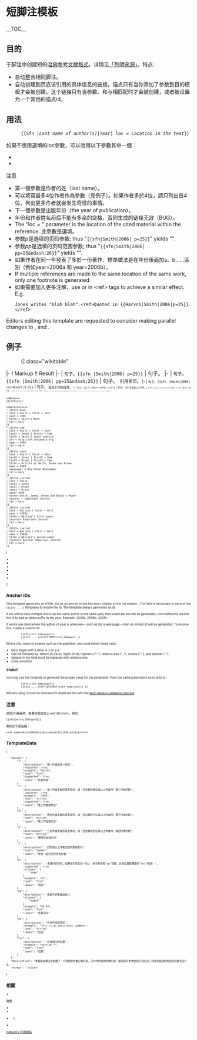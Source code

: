 {{Documentation subpage}}
<!-- PLEASE ADD CATEGORIES AND INTERWIKIS AT THE BOTTOM OF THIS PAGE -->

=短脚注模板=
__TOC__
==目的==

于脚注中创建短的[[哈佛参考文献格式]]。详情见[[Wikipedia:Citing sources#Shortened footnotes|「列明來源」]]。特点:
*自动整合相同脚注。
*自动创建到页底该引用的具体信息的链接。锚点只有当你添加了{{para|ref=|harv}}参数到目的模板才会被创建。这个链接只有当参数{{para|last}}、{{para|last2}}和{{para|year}}与{{tl|sfn}}相匹配时才会被创建，或者{{para|ref}}被设置为一个其他的锚点id。

==用法==

: <code><nowiki>{{</nowiki>Sfn |''Last name of author(s)''|''Year''| loc = ''Location in the text''}}</code>

如果不想用選填的loc參數，可以改用以下參數其中一個：

*{{para|p|page}}
*{{para|pp|pages}}

; 注意
*第一個參數是作者的姓（last name）。
*可以填寫最多4位作者作為參數（見例子）。如果作者多於4位，請只列出首4位，列出更多作者就会发生奇怪的事情。
*下一個參數是出版年份（the year of publication）。
*年份和作者姓名前后不能有多余的空格，否则生成的链接无效（BUG）。
*The "loc = " parameter is the location of the cited material within the reference. 此參數是選填。
*参数''p''是选填的页码参数; thus "<code><nowiki>{{sfn|Smith|2006| p=25}}</nowiki></code>" yields "{{Harvnb|Smith|2006|p=25}}".
*参数''pp''是选填的页码范围参数; thus "<code><nowiki>{{sfn|Smith|2006| pp=25&amp;ndash;26}}</nowiki></code>" yields "{{Harvnb|Smith|2006|pp=25–26}}".
*如果作者在同一年發表了多於一份著作，標準做法是在年份後面加a、b……區別（例如year=2006a 和 year=2006b）。
*If multiple references are made to the same location of the same work, only one footnote is generated.
*如果需要加入更多注解，use {{tl|Harvnb}} or {{tl|Harvtxt}} in <nowiki><ref></nowiki> tags to achieve a similar effect. E.g. <pre>Jones writes "blah blah".<ref>Quoted in {{Harvnb|Smith|2006|p=25}}.</ref></pre>


Editors editing this template are requested to consider making parallel changes to {{tl|Harv}}, {{tl|Harvnb}} and {{tl|Harvs}}.

==例子==

:{| class="wikitable"
|-
! Markup !! Result
|-
| <code><nowiki>句子。{{sfn |Smith|2006| p=25}}</nowiki></code>
| 句子。{{sfn |Smith|2006 |p=25}}
|-
| <code><nowiki>句子。{{sfn |Smith|2006| pp=25&amp;ndash;26}}</nowiki></code>
| 句子。{{sfn|Smith|2006| pp=25–26}} <small>引用多页。<small>
|-
| <code><nowiki>句子。{{sfn |Smith|2006| loc=&amp;sect;8.5}}</nowiki></code>
| 句子。{{sfn|Smith|2006| loc=§8.5}} <small>提及引用的段落。<small>
|-
| <code><nowiki>句子。{{sfn |Smith|2006| p=25}}</nowiki></code>
| 句子。{{sfn|Smith|2006 |p=25}} <small>同一页的第二个引用。<small>
|-
| <code><nowiki>句子。{{sfn |Smith|Jones|2006| p=25}}</nowiki></code>
| 句子。{{sfn|Smith|Jones|2006| p=25}} <small>两位作者。<small>
|-
| <code><nowiki>句子。{{sfn |Smith|Jones|Brown|2009| p=25}}</nowiki></code>
| 句子。{{sfn|Smith|Jones|Brown|2009| p=25}} <small>三位作者。<small>
|-
| <code><nowiki>句子。{{sfn |Smith|Jones|Brown|Black|2006| p=25}}</nowiki></code>
| 句子。{{sfn|Smith|Jones|Brown|Black|2006| p=25}} <small>多位作者。<small>
|-
| <code><nowiki>句子。{{sfn |Wallace|1993a| p=25}}下一个句子。{{sfn |Wallace|1993b| p=32}}</nowiki></code>
| 句子。{{sfn |Wallace|1993a| p=25}}下一个句子。{{sfn |Wallace|1993b| p=25}} <small>同一年的不同书籍、论文。<small>
|-
|<pre>==Notes==
{{reflist}}

==References==
* {{Cite book
| last = Smith | first = John
| year = 2006
| title = Smith's Book
| ref = harv
}}
* {{Cite web
| last = Smith | first = John
| last2 = Jones | first2 = Sam
| title = Smith & Jones website
| url = http://en.wikipedia.org
| year = 2006
| ref = harv
}}
* {{Cite news
| last = Smith | first = John
| last2 = Jones | first2 = Sam
| last3 = Brown | first3 = Tom
| title = Article by Smith, Jones and Brown
| year = 2009
| newspaper = Big Urban Newspaper
| ref = harv
}}
* {{Cite journal
| last = Smith
| last2 = Jones
| last3 = Brown
| last4 = Black
| year= 2006
| title= Smith, Jones, Brown and Black's Paper
| journal = Important Journal
| ref = harv
}}
* {{Cite journal
| last = Wallace | first = Bill
| year = 1993a
| title = Wallace's first paper
| journal= Important Journal
| ref = harv
}}
* {{Cite journal
| last = Wallace | first = Bill
| year = 1993b
| title = Wallace's second paper
| journal= Another Important Journal
| ref = harv
}}
</pre>
|
{{fake heading|Notes}}
{{reflist}}

{{fake heading|References}}
* {{Cite book
| last = Smith | first = John
| year = 2006
| title = Smith's Book
| ref = harv
}}
* {{Cite web
| last = Smith | first = John
| last2 = Jones | first2 = Sam
| title = Smith & Jones website
| url = http://en.wikipedia.org
| year = 2006
| ref = harv
}}
* {{Cite news
| last = Smith | first = John
| last2 = Jones | first2 = Sam
| last3 = Brown | first3 = Tom
| title = Article by Smith, Jones and Brown
| year = 2009
| newspaper = Big Urban Newspaper
| ref = harv
}}
* {{Cite journal
| last = Smith
| last2 = Jones
| last3 = Brown
| last4 = Black
| year= 2006
| title= Smith, Jones, Brown and Black's Paper
| journal = Important Journal
| ref = harv
}}
* {{Cite journal
| last = Wallace | first = Bill
| year = 1993a
| title = Wallace's first paper
| journal= Important Journal
| ref = harv
}}
* {{Cite journal
| last = Wallace | first = Bill
| year = 1993b
| title = Wallace's second paper
| journal= Another Important Journal
| ref = harv
}}
|}

==Anchor IDs==
This template generates an HTML IDd as an anchor to link the short citation to the full citation.. The {{para|ref|harv}} field is necessary in each of the <code><nowiki>{{cite ...}}</nowiki></code> templates to enable the id. The {{tl|citation}} template always generates an id.

If the article cites multiple works by the same author in the same year, then duplicate IDs will be generated. One method to resolve this is to add an alpha suffix to the year. Example: 2009a, 2009b, 2009c.

If works are cited where the author or year is unknown— such as for a web page —then an invalid ID will be generated. To resolve this, create a custom ID:

: <code><nowiki>{{sfn|</nowiki>''cite name''|''year''<nowiki>}}</nowiki></code>
: <code><nowiki>{{cite ... |ref=CITEREF</nowiki>''cite_nameyear''<nowiki> }}</nowiki></code>

Where ''cite_name'' is a name such as the publisher, and must follow these rules:
*  Must begin with a letter A-Z or a-z
* Can be followed by: letters (A-Za-z), digits (0-9), hyphens ("-"), underscores ("_"), colons (":"), and periods (".")
* Spaces in the {{para|ref}} field must be replaced with underscores
* Case-sensitive

===SfnRef===
You may use the {{tl|SfnRef}} template to generate the proper value for the {{para|ref}} parameter. Pass the same parameters used with {{tl|sfn}} to {{tl|SfnRef}}:
: <code><nowiki>{{sfn|</nowiki>''cite name''|''year''<nowiki>}}</nowiki></code>
: <code><nowiki>{{cite ... |ref={{SfnRef|</nowiki>''cite name''|''year''<nowiki>}} }}</nowiki></code>

Articles using {{tlx|sfn}} should be checked for duplicate IDs with the [http://validator.w3.org/ W3C Markup Validation Service].

==注意==
使用sfn模板時，無需在前後加上<nowiki><ref>和</ref></nowiki>，例如
<pre>{{sfn|Smith|2006|p=26}}</pre>等於如下原始碼：<pre><ref name=Smith200626>{{Harvnb|Smith|2006|p=26}}</ref></pre>

==TemplateData==
{{TemplateDataHeader}}
<templatedata>
{
	"params": {
		"1": {
			"description": "第一作者或单一的姓",
			"required": true,
			"example": "Smith",
			"type": "line",
			"suggested": true,
			"label": "作者的姓"
		},
		"2": {
			"description": "单一作者文献的发表年份，或（当文献有两位或以上作者时）第二作者的姓",
			"required": true,
			"example": "2006",
			"type": "string",
			"suggested": true,
			"label": "第二作者或年份"
		},
		"3": {
			"description": "两名作者文献的发表年份，或（当文献有三位或以上作者时）第三作者的姓",
			"type": "string",
			"label": "第三作者或年份"
		},
		"4": {
			"description": "三名作者文献的发表年份，或（当文献有四位或以上作者时）第四作者的姓",
			"type": "string",
			"label": "第四作者或年份"
		},
		"5": {
			"description": "四名或以上作者文献的发表年份",
			"type": "number",
			"label": "年份（如已包含四名作者）"
		},
		"p": {
			"description": "来源中的页码，如果相关信息在一页上（多页时使用“pp”参数，其他位置数据使用“loc”参数）",
			"suggested": true,
			"aliases": [
				"page"
			],
			"example": "42",
			"type": "line",
			"label": "页码"
		},
		"pp": {
			"description": "来源中的多篇页码",
			"aliases": [
				"pages"
			],
			"example": "23–24",
			"type": "line",
			"label": "多篇页码"
		},
		"ps": {
			"description": "补充引用或评论",
			"example": "This is an additional comment.",
			"type": "string",
			"label": "后记"
		},
		"loc": {
			"description": "在来源中的位置",
			"example": "section 7",
			"type": "line",
			"label": "位置"
		}
	},
	"description": "本模板在脚注中创建了一个简短的作者日期引用，它允许你使用哈佛引文（使用括号参考的短引文形式）将内文链接到相应的完整书目引文。",
	"format": "inline"
}
</templatedata>

== 相關 ==
* {{tl|cfn}}

;對應
* {{tl|clref}}
* {{tl|citation}}
* {{tl|Harvtxt}}（{{tl|cite book}}）<!-- 例如[[人工智能]] -->
* {{tl|sfnref}}
 
<includeonly>
[[Category:引用模板]]
</includeonly>